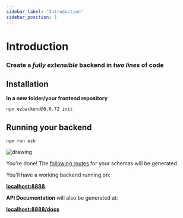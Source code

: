 ```yaml
---
sidebar_label: 'Introduction'
sidebar_position: 1
---
```


# Introduction

### Create a *fully extensible* backend in *two lines* of code

## Installation

**In a new folder/your frontend repository**

<!-- TODO Add tabs for yarn -->

```
npx ezbackend@0.0.72 init
```

## Running your backend
```
npm run ezb
```

![drawing](thats-it.jpg)


You're done! The [following routes](tutorial-basics/auto-generated-routes) for your schemas will be generated


You'll have a working backend running on:

**[localhost:8888](http://localhost:8888)**. 

**API Documentation** will also be generated at:

**[localhost:8888/docs](http://localhost:8888/docs/static/index.html)**


<!-- ## How It Works

Ezbackend uses [fastify](https://www.fastify.io/) and [sequelize](https://sequelize.org/master/) under the hood, so once you specify your database schema, you will have:
1. CRUD REST Endpoints
1. Automatic API documentation
1. Nested CRUD Endpoints - *Work In Progress*
1. [json-server](https://github.com/typicode/json-server) style queries - *Future Work* -->

<!-- <br/> 

-->



